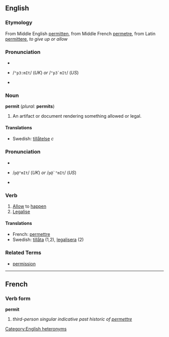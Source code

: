 ==English==
===Etymology===
From Middle English [[permitten]], from Middle French [[permetre]], from Latin [[permittere]], ''to give up or allow''

===Pronunciation===
*{{IPA|/ˈpɜːmɪt/ (''UK'') ''or'' /ˈpɝmɪt/ (''US'')}}
*{{SAMPA}} /<tt>"p3:mIt</tt>/ (''UK'') ''or'' /<tt>"p3`mIt</tt>/ (''US'')
*{{audio|en-us-permit-noun.ogg|Audio (US)}}

===Noun===
'''permit'''   (''plural:'' '''permits''')
#An artifact or document rendering something allowed or legal.

====Translations====
*Swedish: [[tillåtelse]] ''c''

===Pronunciation===
*{{IPA|/pəˈmɪt/ (''UK'') ''or'' /pɚˈmɪt/ (''US'')}}
*{{SAMPA}} /<tt>p@"mIt</tt>/ (''UK'') ''or'' /<tt>p@`"mIt</tt>/ (''US'')
*{{audio|en-us-permit-verb.ogg|Audio (US)}}

===Verb===
{{en-infl-reg-consonant|permit||t}}
#[[Allow]] to [[happen]]
#[[Legalise]]

====Translations====
*French: [[permettre]]
*Swedish: [[tillåta]] (1,2), [[legalisera]] (2)

===Related Terms===
*[[permission]]

----

==French==
===Verb form===
'''permit'''

# ''third-person singular indicative past historic of [[permettre]]''


[[Category:English heteronyms]]